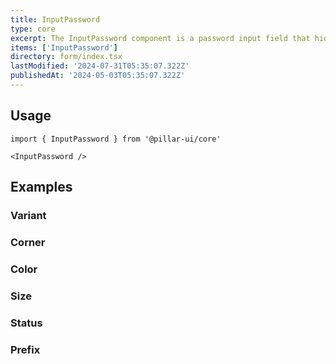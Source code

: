 ```yaml
---
title: InputPassword
type: core
excerpt: The InputPassword component is a password input field that hides the text that is being entered. This is useful for entering passwords, as it prevents other people from seeing what you are typing.
items: ['InputPassword']
directory: form/index.tsx
lastModified: '2024-07-31T05:35:07.322Z'
publishedAt: '2024-05-03T05:35:07.322Z'
---
```


## Usage

```tsx
import { InputPassword } from '@pillar-ui/core'
```

```tsx
<InputPassword />
```

## Examples

### Variant

<Prop defaultValue="outline" type="'bordered' | 'filled' | 'outline'" />

<Playground direction="column" name="inputPasswordVariant" root="form/inputPassword" />

### Corner

<Prop defaultValue="2" type="'0' | '1' | '2' | '3' | '4' | '5' | 'full'" />

<Playground direction="column" name="inputPasswordCorner" root="form/inputPassword" />

### Color

<Prop defaultValue="p" type="'i' | 'd' | 'su' | 'se' | 'w' | 'p' | 'b' | 'o'" />

<Playground direction="column" name="inputPasswordColor" root="form/inputPassword" />

### Size

<Prop defaultValue="4" type="'1' | '2' | '3' | '4' | '5' | '6' | '7' | '8' | '9'" />

<Playground direction="column" name="inputPasswordSize" root="form/inputPassword" />

### Status

<Playground direction="column" name="inputPasswordStatus" root="form/inputPassword" />

### Prefix

<Playground direction="column" name="inputPasswordPrefix" root="form/inputPassword" />
